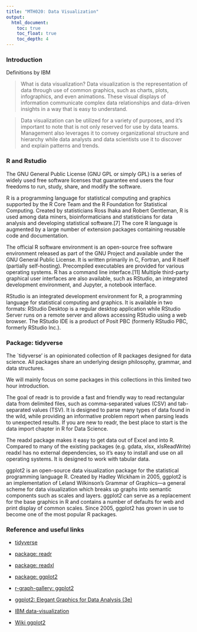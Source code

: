 ```yaml
---
title: "MTH020: Data Visualization"
output:
  html_document:
    toc: true
    toc_float: true
    toc_depth: 4
---
```


### Introduction

Definitions by IBM 

> What is data visualization? Data visualization is the representation of data through use of common graphics, such as charts, plots, infographics, and even animations. These visual displays of information communicate complex data relationships and data-driven insights in a way that is easy to understand.

> Data visualization can be utilized for a variety of purposes, and it’s important to note that is not only reserved for use by data teams. Management also leverages it to convey organizational structure and hierarchy while data analysts and data scientists use it to discover and explain patterns and trends. 

### R and Rstudio 

The GNU General Public License (GNU GPL or simply GPL) is a series of widely used free software licenses that guarantee end users the four freedoms to run, study, share, and modify the software.

R is a programming language for statistical computing and graphics supported by the R Core Team and the R Foundation for Statistical Computing. Created by statisticians Ross Ihaka and Robert Gentleman, R is used among data miners, bioinformaticians and statisticians for data analysis and developing statistical software.[7] The core R language is augmented by a large number of extension packages containing reusable code and documentation. 

The official R software environment is an open-source free software environment released as part of the GNU Project and available under the GNU General Public License. It is written primarily in C, Fortran, and R itself (partially self-hosting). Precompiled executables are provided for various operating systems. R has a command line interface.[11] Multiple third-party graphical user interfaces are also available, such as RStudio, an integrated development environment, and Jupyter, a notebook interface. 

RStudio is an integrated development environment for R, a programming language for statistical computing and graphics. It is available in two formats: RStudio Desktop is a regular desktop application while RStudio Server runs on a remote server and allows accessing RStudio using a web browser. The RStudio IDE is a product of Posit PBC (formerly RStudio PBC, formerly RStudio Inc.). 

### Package: tidyverse

The `tidyverse' is an opinionated collection of R packages designed for data science. All packages share an underlying design philosophy, grammar, and data structures. 

We will mainly focus on some packages in this collections in this limited two hour introduction.

The goal of readr is to provide a fast and friendly way to read rectangular data from delimited files, such as comma-separated values (CSV) and tab-separated values (TSV). It is designed to parse many types of data found in the wild, while providing an informative problem report when parsing leads to unexpected results. If you are new to readr, the best place to start is the data import chapter in R for Data Science.

The readxl package makes it easy to get data out of Excel and into R. Compared to many of the existing packages (e.g. gdata, xlsx, xlsReadWrite) readxl has no external dependencies, so it’s easy to install and use on all operating systems. It is designed to work with tabular data.

ggplot2 is an open-source data visualization package for the statistical programming language R. Created by Hadley Wickham in 2005, ggplot2 is an implementation of Leland Wilkinson's Grammar of Graphics—a general scheme for data visualization which breaks up graphs into semantic components such as scales and layers. ggplot2 can serve as a replacement for the base graphics in R and contains a number of defaults for web and print display of common scales. Since 2005, ggplot2 has grown in use to become one of the most popular R packages.

### Reference and useful links

+ [tidyverse](https://www.tidyverse.org/)

+ [package: readr](https://readr.tidyverse.org/)

+ [package: readxl](https://readxl.tidyverse.org/)

+ [package: ggplot2](https://ggplot2.tidyverse.org/)

+ [r-graph-gallery: ggplot2](https://r-graph-gallery.com/ggplot2-package.html)

+ [ggplot2: Elegant Graphics for Data Analysis (3e)](https://ggplot2-book.org/)

+ [IBM data-visualization](https://www.ibm.com/topics/data-visualization)

+ [Wiki ggplot2](https://en.wikipedia.org/wiki/Ggplot2)
